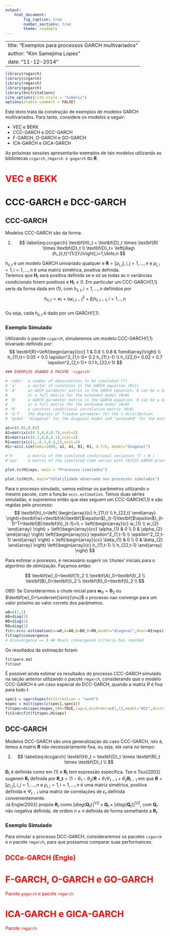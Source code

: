 ```yaml
---
output:
    html_document:
        fig_caption: true
        number_sections: true
        theme: readable
--- 
```

---
title: "Exemplos para processos GARCH multivariados "
author: "Kim Samejima Lopes"
date: "11-12-2014"
---  
  
[//]: #         includes:
[//]: #             in_header: mystyles.sty  
[//]: #  theme ("default", "cerulean", "journal", "flatly", "readable", "spacelab", "united", or "cosmo")

```r
library(rugarch)
library(ccgarch)
library(rmgarch)
library(gogarch)
library(knitcitations)
cite_options(cite.style = "numeric")
options(xtable.comment = FALSE)
```



Este texto trata da construção de exemplos de modelos GARCH multivariados. Para tanto, considere os modelos a seguir:  

* VEC e BEKK  
* CCC-GARCH e DCC-GARCH  
* F-GARCH, O-GARCH e GO-GARCH  
* ICA-GARCH e GICA-GARCH   


As próximas sessões apresentarão exemplos de tais modelos utilizando as bibliotecas `ccgarch,rmgarch e gogarch` do **R**.    

<font color="red">  

# VEC e BEKK  

</font>  

# CCC-GARCH e DCC-GARCH    
## CCC-GARCH    

Modelos CCC-GARCH são da forma:  

(@eqcccgarch) $$
\label{eq:cccgarch}
\textbf{H}_t = \textbf{D}_t \times \textbf{R}  \times \textbf{D}_t \\
\textbf{D}_t= \left[diag\{h_{ii,t}^{1/2}\}\right],i=1,\dots,n  
$$

$h_{ii,t}$ é um modelo GARCH univariado qualquer e $\textbf{R}= \left[\rho_{i,j}\right],i,j=1,\dots,n$ e $\rho_{i,i}=1,i=1,\dots,n$ é uma matriz simétrica, positiva definida.   
Teremos que $\textbf{H}_t$ será positiva definida se e só se todas as n variâncias condicionais forem positivas e $\textbf{H}_t\ge 0$.
Em particular um CCC-GARCH(1,1) seria da forma dada em  (@eqcccgarch), com $h_{ii,t},i=1,\dots,n$ definidos por   
$$
h_{ii,t}=w_i+\alpha_i\epsilon^2_{i,t-1}+\beta_i h_{ii,t-1},i=1\dots,n
$$  
Ou seja, cada $h_{ii,t}$ é dado por um GARCH(1,1).

### Exemplo Simulado   
Utilizando o pacote `ccgarch`, simularemos um modelo CCC-GARCH(1,1) bivariado definido por:
$$
\textbf{R}=\left(\begin{array}{cc} 1 & 0.8 \\ 0.8 & 1\end{array}\right) \\
h_{11,t}= 0.05 + 0.5 \epsilon^2_{1,t-1}+ 0.2 h_{11,t-1} \\
h_{22,t}= 0.02 + 0.7 \epsilon^2_{2,t-1}+ 0.1 h_{22,t-1} 
$$  

```r
### EXEMPLOS USANDO O PACOTE 'ccgarch'

# 'nobs'  a number of observations to be simulated (T)
# 'a'     a vector of constants in the GARCH equation (N×1)
# 'A'     an ARCH parameter matrix in the GARCH equation. A can be a diagonal matrix for the original CCC-GARCH model 
#         or a full matrix for the extended model (N×N)
# 'B'     a GARCH parameter matrix in the GARCH equation. B can be a diagonal matrix for the original CCC-GARCH model 
#         or a full matrix for the extended model (N×N)
# 'R'     a constant conditional correlation matrix (N×N)
# 'd.f'   the degrees of freedom parameter for the t-distribution
# 'model' "diagonal" for the diagonal model and "extended" for the extended model

a1=c(0.05,0.02)
A1=matrix(c(0.5,0,0,0.7),ncol=2)
B1=matrix(c(0.2,0,0,0.1),ncol=2)
R1=matrix(c(1,-0.3,0.8,1),ncol=2)
H1<-eccc.sim(nobs=1000, a1, A1, B1, R1, d.f=5, model="diagonal")

#'h'      a matrix of the simulated conditional variances (T × N )
#'eps'    a matrix of the simulated time series with (E)CCC-GARCH process (T × N )
```

```r
plot.ts(H1$eps, main = "Processos simulados")
```

```r
plot.ts(H1$h, main="Volatilidade observada nos processos simulados")
```

Para o processo simulado, vamos estimar os parâmetros utilizando o mesmo pacote, com a função `eccc.estimation`.
Temos duas séries simuladas, e suporemos então que elas seguem um CCC-GARCH(1,1) e são regidas pelo processo:  
$$
\textbf{h}_t=\left(
\begin{array}{c}
 h_{11,t} \\ h_{22,t}
\end{array}
\right)=\textbf{w}+\textbf{A}\textbf{$\epsilon$}_{t-1}\textbf{$\epsilon$}_{t-1}^T+\textbf{B}\textbf{h}_{t-1}=\\
=
\left(\begin{array}{c} w_{1} \\ w_{2} \end{array} \right) + 
\left(\begin{array}{cc} \alpha_{1} & 0 \\ 0 & \alpha_{2} \end{array} \right) 
\left(\begin{array}{c} \epsilon^2_{1,t-1} \\ \epsilon^2_{2,t-1} \end{array} \right) + 
\left(\begin{array}{cc} \beta_{1}  & 0 \\ 0 & \beta_{2} \end{array} \right) 
\left(\begin{array}{c} h_{11,t-1} \\ h_{22,t-1} \end{array} \right)
$$

Para estimar o processo, é necessário sugerir os 'chutes' iniciais para o algoritmo de otimização. Façamos então:  

$$
\textbf{w}_0=\textbf{1}_2 \\
\textbf{A}_0=\textbf{I}_2 \\
\textbf{B}_0=\textbf{I}_2 \\
\textbf{R}_0=\textbf{I}_2 \\
$$

*OBS:* Se Considerarmos o chute inicial para $\textbf{w}_0=\textbf{0}_2$ ou $\textbf{w}_0=\underset{\sim}{\mu}$ o processo nao converge para um valor próximo ao valor correto dos parâmetros.

```r
w0=c(1,1)
A0=diag(2)
B0=diag(2)
R0=diag(2)
fit<-eccc.estimation(a=w0,A=A0,B=B0,R=R0,model="diagonal",dvar=H1$eps)
fit$opt$convergence
# $convergence == 0 ## Means convergence criteria has reached
```

Os resultados da estimação foram:  

```r
fit$para.mat
fit$out
```

É possivel ainda estimar os resultados do processo CCC-GARCH simulado na seção anterior utilizando o pacote `rmgarch`, considerando que o modelo CCC-GARCH é um caso especial do DCC-GARCH, quando a matriz $R$ é fixa para todo *t*.

```r
spec1 = ugarchspec(distribution = "norm")
mspec = multispec(c(spec1,spec1))
fitspec=dccspec(mspec,VAR=TRUE,lag=1,dccOrder=c(1,1),model="DCC",distribution="mvnorm")
fit2=dccfit(fitspec,H1$eps)

```


## DCC-GARCH   

Modelos DCC-GARCH são uma generalização do caso CCC-GARCH, isto é, temos a matris **R** não necessáriamente fixa, ou seja, ela varia no tempo:  

(@eqdccgarch) $$
\label{eq:dccgarch}
\textbf{H}_t = \textbf{D}_t \times \textbf{R}_t  \times \textbf{D}_t \\
$$

$\textbf{D}_t$ é definida como em (@eqcccgarch) e $\textbf{R}_t$ tem expressão específica. Tse e Tsui(2002) sugerem $\textbf{R}_t$ definida por $\textbf{R_t}=(1-\theta_1-\theta_2)\textbf{R}+\theta_1\Psi_{t-1}+\theta_2\textbf{R}_{t-1}$ em que $\textbf{R}= \left[\rho_{i,j}\right], i,j = 1,\dots,n$ e $\rho_{i,i}=1,i=1,\dots,n$ é uma matriz simétrica, positiva definida e $\Psi_{t-1}$ uma matriz de correlações de $\epsilon_\tau$ definida convenientemente.   
Já Engle(2002) propõe $\textbf{R}_t$ como $\left[diag\{\textbf{Q}_t\}\right]^{1/2}\times \textbf{Q}_t \times \left[diag\{\textbf{Q}_t\}\right]^{1/2}$, com $\textbf{Q}_t$ não negativa definida, de ordem $n\times n$ definida de forma semelhante a $\textbf{R}_t$.  


### Exemplo Simulado   
Para simular o processo DCC-GARCH, consideraremos os pacotes `ccgarch` e o pacote `rmgarch`, para que possamos comparar suas performances.  

<font color="red">   

## DCCe-GARCH (Engle)   

# F-GARCH, O-GARCH e GO-GARCH  
Pacote `gogarch` e pacote `rmgarch`  

# ICA-GARCH e GICA-GARCH   
Pacote `rmgarch`  

</font>

